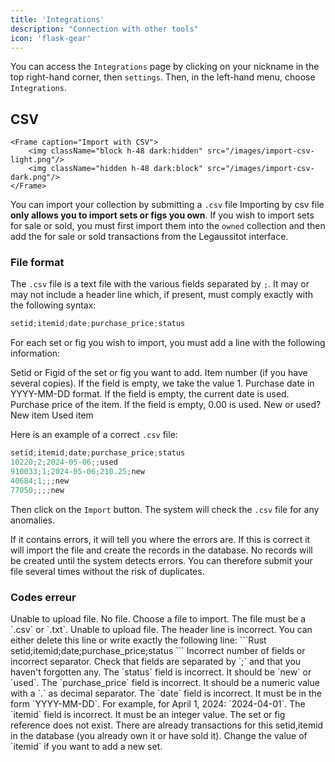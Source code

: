 ```yaml
---
title: 'Integrations'
description: "Connection with other tools"
icon: 'flask-gear'
---
```

You can access the `Integrations` page by clicking on your nickname in the top right-hand corner, then `settings`. Then, in the left-hand menu, choose `Integrations`.
## CSV
    <Frame caption="Import with CSV">
        <img className="block h-48 dark:hidden" src="/images/import-csv-light.png"/>
        <img className="hidden h-48 dark:block" src="/images/import-csv-dark.png"/>
    </Frame>

You can import your collection by submitting a `.csv` file
<Note>Importing by csv file **only allows you to import sets or figs you own**. If you wish to import sets for sale or sold, you must first import them into the `owned` collection and then add the for sale or sold transactions from the Legaussitot interface.</Note>
### File format
The `.csv` file is a text file with the various fields separated by `;`.
It may or may not include a header line which, if present, must comply exactly with the following syntax:
```Rust
setid;itemid;date;purchase_price;status
```
For each set or fig you wish to import, you must add a line with the following information:

<AccordionGroup>
  <Accordion icon="input-text" title="setid (or figid)">
    <ResponseField name="setid" type="text" required>
      Setid or Figid of the set or fig you want to add.
    </ResponseField>
  </Accordion>
  <Accordion icon="input-numeric" title="itemid">
    <ResponseField name="itemid" type="integer" default="1">
      Item number (if you have several copies). If the field is empty, we take the value 1.
    </ResponseField>
  </Accordion>
  <Accordion icon="calendar-days" title="date">
    <ResponseField name="date" type="date" default="now()">
      Purchase date in YYYY-MM-DD format. If the field is empty, the current date is used.
    </ResponseField>
  </Accordion>
   <Accordion icon="input-numeric" title="purchase_price">
    <ResponseField name="purchase_price" type="decimal" default="0.00">
      Purchase price of the item. If the field is empty, 0.00 is used.
    </ResponseField>
  </Accordion>
    <Accordion icon="list-dropdown" title="status">
      <ResponseField name="status" type="list" required>
        New or used?
        <Expandable title="properties">
          <ResponseField name="new" type="string">
            New item
          </ResponseField>
          <ResponseField name="used" type="string">
            Used item
          </ResponseField>
        </Expandable>
      </ResponseField>
    </Accordion>
  </AccordionGroup>

  Here is an example of a correct `.csv` file:
  ```Rust
setid;itemid;date;purchase_price;status
10220;2;2024-05-06;;used
910033;1;2024-05-06;210.25;new
40684;1;;;new
77050;;;;new
```
Then click on the `Import` button. The system will check the `.csv` file for any anomalies. 

If it contains errors, it will tell you where the errors are.
If this is correct it will import the file and create the records in the database.
<Note> No records will be created until the system detects errors. You can therefore submit your file several times without the risk of duplicates.</Note>

### Codes erreur
<AccordionGroup>
  <Accordion icon="circle-exclamation" title="ERROR 11">
    Unable to upload file.
  </Accordion>
    <Accordion icon="circle-exclamation" title="ERROR 12">
    No file.
    Choose a file to import.
  </Accordion>
    <Accordion icon="circle-exclamation" title="ERROR 13">
    The file must be a `.csv` or `.txt`.
  </Accordion>
    <Accordion icon="circle-exclamation" title="ERROR 14">
    Unable to upload file.
  </Accordion>
    <Accordion icon="circle-exclamation" title="ERROR 21">
    The header line is incorrect.
    You can either delete this line or write exactly the following line:
    ```Rust
    setid;itemid;date;purchase_price;status
    ```
  </Accordion>
    <Accordion icon="circle-exclamation" title="ERROR 31">
    Incorrect number of fields or incorrect separator.
    Check that fields are separated by `;` and that you haven't forgotten any.
  </Accordion>
    <Accordion icon="circle-exclamation" title="ERROR 32">
    The `status` field is incorrect. It should be `new` or `used`.
  </Accordion>
    <Accordion icon="circle-exclamation" title="ERROR 33">
    The `purchase_price` field is incorrect. It should be a numeric value with a `.` as decimal separator.
  </Accordion>
  <Accordion icon="circle-exclamation" title="ERROR 34">
    The `date` field is incorrect. It must be in the form `YYYY-MM-DD`. For example, for April 1, 2024: `2024-04-01`.
  </Accordion>
    <Accordion icon="circle-exclamation" title="ERROR 35">
    The `itemid` field is incorrect. It must be an integer value.
  </Accordion>
  <Accordion icon="circle-exclamation" title="ERROR 51">
    The set or fig reference does not exist.
  </Accordion>
    <Accordion icon="circle-exclamation" title="ERROR 71">
    There are already transactions for this setid,itemid in the database (you already own it or have sold it). Change the value of `itemid` if you want to add a new set.
  </Accordion>

</AccordionGroup>
